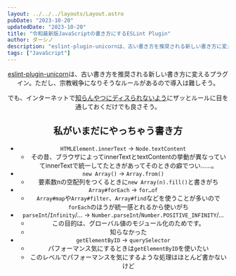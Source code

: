 ```yaml
---
layout: ../../../layouts/Layout.astro
pubDate: "2023-10-20"
updatedDate: "2023-10-20"
title: "令和最新版JavaScriptの書き方にするESLint Plugin"
author: ダーシノ
description: "eslint-plugin-unicornは、古い書き方を推奨される新しい書き方に変えるプラグイン。ただし、宗教戦争になりそうなルールがあるので導入は難しそう。"
tags: ["JavaScript"]
---
```



<Header {...frontmatter} />

[eslint-plugin-unicorn](https://github.com/sindresorhus/eslint-plugin-unicorn)は、古い書き方を推奨される新しい書き方に変えるプラグイン。ただし、宗教戦争になりそうなルールがあるので導入は難しそう。


でも、インターネットで[知らんやつにディスられないよう](https://zenn.dev/dotdotdot/articles/ade7d28ce06876)にザッとルールに目を通しておくだけでも良さそう。


## 私がいまだにやっちゃう書き方

- `HTMLElement.innerText` → `Node.textContent`
  - その昔、ブラウザによってinnerTextとtextContentの挙動が異なっていてinnerTextで統一してたときがあってそのときの癖でつい……。
- `new Array()` → `Array.from()`
  - 要素数nの空配列をつくるときに`new Array(n).fill()`と書きがち
- `Array#forEach` → `for…of`
  - `Array#map`や`Array#filter`、`Array#find`などを使うことが多いので`forEach`のほうが統一感とれるから使いがち
- `parseInt`/`Infinity`/… → `Number.parseInt`/`Number.POSITIVE_INFINITY`/…
  - この目的は、グローバル値のモジュール化のためです。
  - 知らなかった
- `getElementByID` → `querySelector`
  - パフォーマンス気にするときは`getElementByID`を使いたい
  - このレベルでパフォーマンスを気にするような処理はほとんど書かないけど
